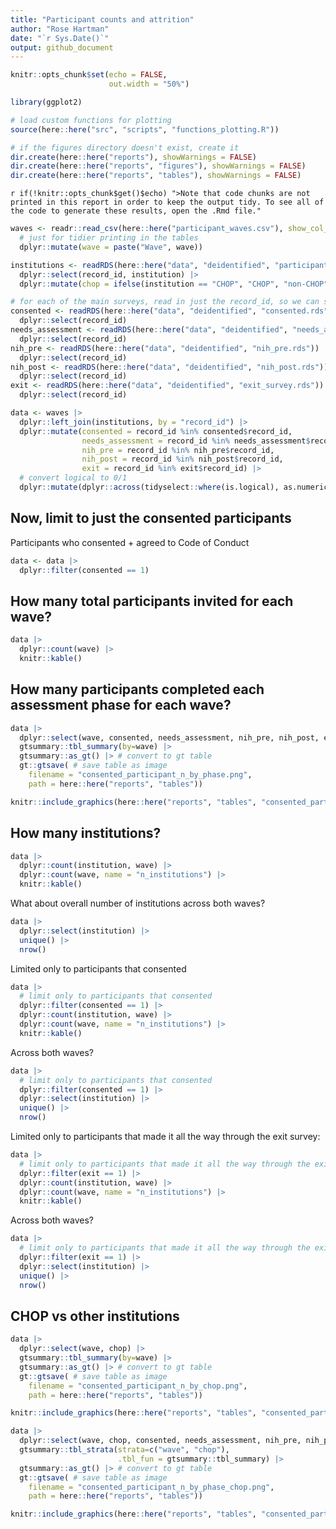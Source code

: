 ```yaml
---
title: "Participant counts and attrition"
author: "Rose Hartman"
date: "`r Sys.Date()`"
output: github_document
---
```


```r
knitr::opts_chunk$set(echo = FALSE,
                      out.width = "50%")

library(ggplot2)

# load custom functions for plotting
source(here::here("src", "scripts", "functions_plotting.R"))

# if the figures directory doesn't exist, create it
dir.create(here::here("reports"), showWarnings = FALSE)
dir.create(here::here("reports", "figures"), showWarnings = FALSE)
dir.create(here::here("reports", "tables"), showWarnings = FALSE)
```

`r if(!knitr::opts_chunk$get()$echo) ">Note that code chunks are not printed in this report in order to keep the output tidy. To see all of the code to generate these results, open the .Rmd file."`


```r
waves <- readr::read_csv(here::here("participant_waves.csv"), show_col_types = FALSE) |> 
  # just for tidier printing in the tables
  dplyr::mutate(wave = paste("Wave", wave))

institutions <- readRDS(here::here("data", "deidentified", "participant_geocodes.rds")) |> 
  dplyr::select(record_id, institution) |> 
  dplyr::mutate(chop = ifelse(institution == "CHOP", "CHOP", "non-CHOP"))

# for each of the main surveys, read in just the record_id, so we can see who we have data for
consented <- readRDS(here::here("data", "deidentified", "consented.rds")) |> 
  dplyr::select(record_id)
needs_assessment <- readRDS(here::here("data", "deidentified", "needs_assessment.rds")) |> 
  dplyr::select(record_id)
nih_pre <- readRDS(here::here("data", "deidentified", "nih_pre.rds")) |> 
  dplyr::select(record_id)
nih_post <- readRDS(here::here("data", "deidentified", "nih_post.rds")) |> 
  dplyr::select(record_id)
exit <- readRDS(here::here("data", "deidentified", "exit_survey.rds")) |> 
  dplyr::select(record_id)
```

```r
data <- waves |> 
  dplyr::left_join(institutions, by = "record_id") |> 
  dplyr::mutate(consented = record_id %in% consented$record_id,
                needs_assessment = record_id %in% needs_assessment$record_id,
                nih_pre = record_id %in% nih_pre$record_id,
                nih_post = record_id %in% nih_post$record_id,
                exit = record_id %in% exit$record_id) |> 
  # convert logical to 0/1
  dplyr::mutate(dplyr::across(tidyselect::where(is.logical), as.numeric))
```

## Now, limit to just the consented participants 

Participants who consented + agreed to Code of Conduct

```r
data <- data |>
  dplyr::filter(consented == 1)
```

## How many total participants invited for each wave?

```r
data |> 
  dplyr::count(wave) |> 
  knitr::kable()
```

## How many participants completed each assessment phase for each wave?

```r
data |> 
  dplyr::select(wave, consented, needs_assessment, nih_pre, nih_post, exit) |> 
  gtsummary::tbl_summary(by=wave) |>   
  gtsummary::as_gt() |> # convert to gt table
  gt::gtsave( # save table as image
    filename = "consented_participant_n_by_phase.png",
    path = here::here("reports", "tables"))

knitr::include_graphics(here::here("reports", "tables", "consented_participant_n_by_phase.png"))
```

## How many institutions?

```r
data |> 
  dplyr::count(institution, wave) |> 
  dplyr::count(wave, name = "n_institutions") |> 
  knitr::kable()
```

What about overall number of institutions across both waves?

```r
data |> 
  dplyr::select(institution) |>
  unique() |>
  nrow()
```

Limited only to participants that consented


```r
data |> 
  # limit only to participants that consented
  dplyr::filter(consented == 1) |> 
  dplyr::count(institution, wave) |> 
  dplyr::count(wave, name = "n_institutions") |> 
  knitr::kable()
```

Across both waves?

```r
data |> 
  # limit only to participants that consented
  dplyr::filter(consented == 1) |> 
  dplyr::select(institution) |>
  unique() |>
  nrow()
```

Limited only to participants that made it all the way through the exit survey:

```r
data |> 
  # limit only to participants that made it all the way through the exit survey
  dplyr::filter(exit == 1) |> 
  dplyr::count(institution, wave) |> 
  dplyr::count(wave, name = "n_institutions") |> 
  knitr::kable()
```

Across both waves?

```r
data |> 
  # limit only to participants that made it all the way through the exit survey
  dplyr::filter(exit == 1) |> 
  dplyr::select(institution) |>
  unique() |>
  nrow()
```


## CHOP vs other institutions

```r
data |> 
  dplyr::select(wave, chop) |> 
  gtsummary::tbl_summary(by=wave) |>   
  gtsummary::as_gt() |> # convert to gt table
  gt::gtsave( # save table as image
    filename = "consented_participant_n_by_chop.png",
    path = here::here("reports", "tables"))

knitr::include_graphics(here::here("reports", "tables", "consented_participant_n_by_chop.png"))
```

```r
data |> 
  dplyr::select(wave, chop, consented, needs_assessment, nih_pre, nih_post, exit) |> 
  gtsummary::tbl_strata(strata=c("wave", "chop"),
                        .tbl_fun = gtsummary::tbl_summary) |>   
  gtsummary::as_gt() |> # convert to gt table
  gt::gtsave( # save table as image
    filename = "consented_participant_n_by_phase_chop.png",
    path = here::here("reports", "tables"))

knitr::include_graphics(here::here("reports", "tables", "consented_participant_n_by_phase_chop.png"))
```
